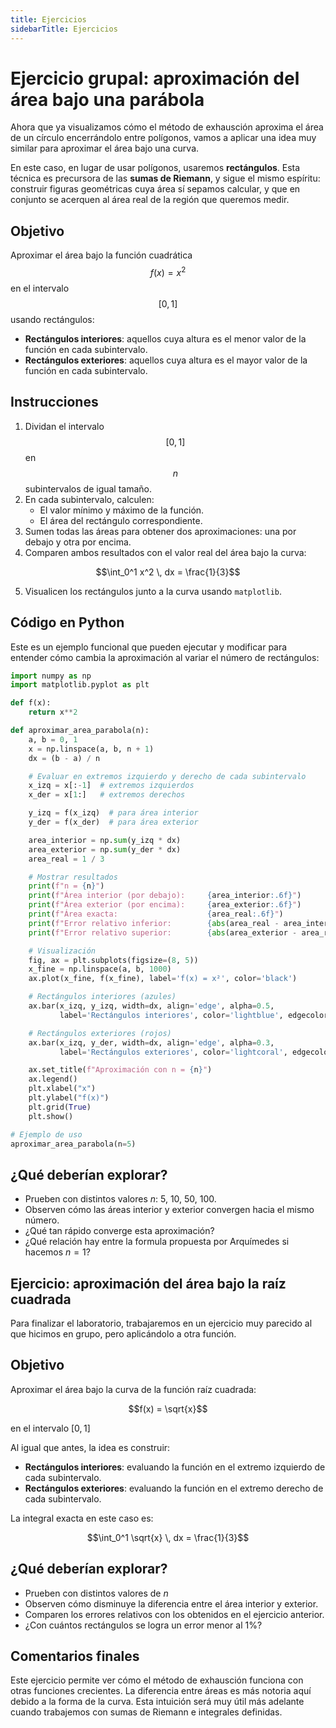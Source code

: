 ```yaml
---
title: Ejercicios
sidebarTitle: Ejercicios
---
```


<link
  rel="stylesheet"
  href="https://cdn.jsdelivr.net/npm/katex/dist/katex.css"
/>

# Ejercicio grupal: aproximación del área bajo una parábola

Ahora que ya visualizamos cómo el método de exhausción aproxima el área de un círculo encerrándolo entre polígonos, vamos a aplicar una idea muy similar para aproximar el área bajo una curva.

En este caso, en lugar de usar polígonos, usaremos **rectángulos**. Esta técnica es precursora de las **sumas de Riemann**, y sigue el mismo espíritu: construir figuras geométricas cuya área sí sepamos calcular, y que en conjunto se acerquen al área real de la región que queremos medir.

## Objetivo

Aproximar el área bajo la función cuadrática $$f(x) = x^2$$ en el intervalo $$[0, 1]$$ usando rectángulos:

- **Rectángulos interiores**: aquellos cuya altura es el menor valor de la función en cada subintervalo.
- **Rectángulos exteriores**: aquellos cuya altura es el mayor valor de la función en cada subintervalo.

## Instrucciones

1. Dividan el intervalo $$[0, 1]$$ en $$n$$ subintervalos de igual tamaño.
2. En cada subintervalo, calculen:
   - El valor mínimo y máximo de la función.
   - El área del rectángulo correspondiente.
3. Sumen todas las áreas para obtener dos aproximaciones: una por debajo y otra por encima.
4. Comparen ambos resultados con el valor real del área bajo la curva:

```math
\int_0^1 x^2 \, dx = \frac{1}{3}
```

5. Visualicen los rectángulos junto a la curva usando `matplotlib`.

## Código en Python

Este es un ejemplo funcional que pueden ejecutar y modificar para entender cómo cambia la aproximación al variar el número de rectángulos:

```python
import numpy as np
import matplotlib.pyplot as plt

def f(x):
    return x**2

def aproximar_area_parabola(n):
    a, b = 0, 1
    x = np.linspace(a, b, n + 1)
    dx = (b - a) / n

    # Evaluar en extremos izquierdo y derecho de cada subintervalo
    x_izq = x[:-1]  # extremos izquierdos
    x_der = x[1:]   # extremos derechos

    y_izq = f(x_izq)  # para área interior
    y_der = f(x_der)  # para área exterior

    area_interior = np.sum(y_izq * dx)
    area_exterior = np.sum(y_der * dx)
    area_real = 1 / 3

    # Mostrar resultados
    print(f"n = {n}")
    print(f"Área interior (por debajo):     {area_interior:.6f}")
    print(f"Área exterior (por encima):     {area_exterior:.6f}")
    print(f"Área exacta:                    {area_real:.6f}")
    print(f"Error relativo inferior:        {abs(area_real - area_interior) / area_real:.2%}")
    print(f"Error relativo superior:        {abs(area_exterior - area_real) / area_real:.2%}")

    # Visualización
    fig, ax = plt.subplots(figsize=(8, 5))
    x_fine = np.linspace(a, b, 1000)
    ax.plot(x_fine, f(x_fine), label='f(x) = x²', color='black')

    # Rectángulos interiores (azules)
    ax.bar(x_izq, y_izq, width=dx, align='edge', alpha=0.5,
           label='Rectángulos interiores', color='lightblue', edgecolor='black', linewidth=1)

    # Rectángulos exteriores (rojos)
    ax.bar(x_izq, y_der, width=dx, align='edge', alpha=0.3,
           label='Rectángulos exteriores', color='lightcoral', edgecolor='black', linewidth=1)

    ax.set_title(f"Aproximación con n = {n}")
    ax.legend()
    plt.xlabel("x")
    plt.ylabel("f(x)")
    plt.grid(True)
    plt.show()

# Ejemplo de uso
aproximar_area_parabola(n=5)
```

## ¿Qué deberían explorar?

- Prueben con distintos valores $n$: 5, 10, 50, 100.
- Observen cómo las áreas interior y exterior convergen hacia el mismo número.
- ¿Qué tan rápido converge esta aproximación?
- ¿Qué relación hay entre la formula propuesta por Arquímedes si hacemos $n = 1$?


## Ejercicio: aproximación del área bajo la raíz cuadrada

Para finalizar el laboratorio, trabajaremos en un ejercicio muy parecido al que hicimos en grupo, pero aplicándolo a otra función.

## Objetivo

Aproximar el área bajo la curva de la función raíz cuadrada:

```math
f(x) = \sqrt{x}
```

en el intervalo $[0, 1]$

Al igual que antes, la idea es construir:

- **Rectángulos interiores**: evaluando la función en el extremo izquierdo de cada subintervalo.
- **Rectángulos exteriores**: evaluando la función en el extremo derecho de cada subintervalo.

La integral exacta en este caso es:

```math
\int_0^1 \sqrt{x} \, dx = \frac{1}{3}
```

## ¿Qué deberían explorar?

- Prueben con distintos valores de $n$
- Observen cómo disminuye la diferencia entre el área interior y exterior.
- Comparen los errores relativos con los obtenidos en el ejercicio anterior.
- ¿Con cuántos rectángulos se logra un error menor al 1%?

## Comentarios finales

Este ejercicio permite ver cómo el método de exhausción funciona con otras funciones crecientes. La diferencia entre áreas es más notoria aquí debido a la forma de la curva. Esta intuición será muy útil más adelante cuando trabajemos con sumas de Riemann e integrales definidas.
